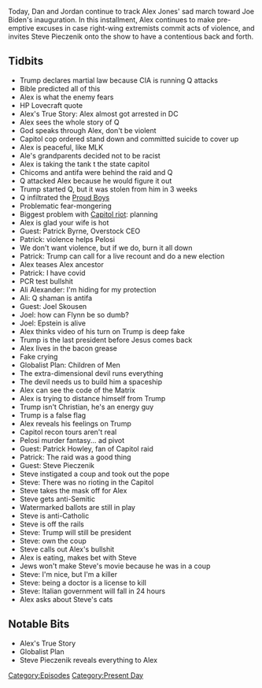 {{DEFAULTSORT:
    #_EPISODE_0520:January 12-13, 2021
}}{{Episode
    | title             = January 12-13, 2021
    | caption           = Listen to this episode on [https://knowledgefight.libsyn.com/520-january-12-13-2021 Libsyn] [https://open.spotify.com/episode/5m1Jm5Vh1Bm8nSrHrVOO95 Spotify], Read the [[Transcript/520: January 12-13, 2021|Unofficial Transcript]]
    | episodeNumber     = 520
    | length            = 02:09:27
    | airDate           = January 15, 2021
    | coverageStartDate = January 12, 2021
    | coverageEndDate   = January 13, 2021
    | episodeType       = [[:Category:Present Day|Present Day]]
    | appearance        = [[Patrick Byrne]], [[Ali Alexander]], [[Joel Skousen]], [[Patrick Howley]], [[Steve Pieczenik]]
    | oocDrop           = I'm just a little plant
    | previousEpisode   = [[519: January 10-11, 2021]]
    | nextEpisode       = [[521: Salt Break]]
}}

{{Stub}}

Today, Dan and Jordan continue to track Alex Jones' sad march toward Joe Biden's inauguration. In this installment, Alex continues to make pre-emptive excuses in case right-wing extremists commit acts of violence, and invites Steve Pieczenik onto the show to have a contentious back and forth.

==Tidbits==

*Trump declares martial law because CIA is running Q attacks
*Bible predicted all of this
*Alex is what the enemy fears
*HP Lovecraft quote
*Alex's True Story: Alex almost got arrested in DC
*Alex sees the whole story of Q
*God speaks through Alex, don't be violent
*Capitol cop ordered stand down and committed suicide to cover up
*Alex is peaceful, like MLK
*Ale's grandparents decided not to be racist
*Alex is taking the tank t the state capitol
*Chicoms and antifa were behind the raid and Q
*Q attacked Alex because he would figure it out
*Trump started Q, but it was stolen from him in 3 weeks
*Q infiltrated the [[Proud Boys]]
*Problematic fear-mongering
*Biggest problem with [[January 6th Insurrection|Capitol riot]]: planning
*Alex is glad your wife is hot
*Guest: Patrick Byrne, Overstock CEO
*Patrick: violence helps Pelosi
*We don't want violence, but if we do, burn it all down
*Patrick: Trump can call for a live recount and do a new election
*Alex teases Alex ancestor
*Patrick: I have covid
*PCR test bullshit
*Ali Alexander: I'm hiding for my protection
*Ali: Q shaman is antifa
*Guest: Joel Skousen
*Joel: how can Flynn be so dumb?
*Joel: Epstein is alive
*Alex thinks video of his turn on Trump is deep fake
*Trump is the last president before Jesus comes back
*Alex lives in the bacon grease
*Fake crying
*Globalist Plan: Children of Men
*The extra-dimensional devil runs everything
*The devil needs us to build him a spaceship
*Alex can see the code of the Matrix
*Alex is trying to distance himself from Trump
*Trump isn't Christian, he's an energy guy
*Trump is a false flag
*Alex reveals his feelings on Trump
*Capitol recon tours aren't real
*Pelosi murder fantasy... ad pivot
*Guest: Patrick Howley, fan of Capitol raid
*Patrick: The raid was a good thing
*Guest: Steve Pieczenik
*Steve instigated a coup and took out the pope
*Steve: There was no rioting in the Capitol
*Steve takes the mask off for Alex
*Steve gets anti-Semitic
*Watermarked ballots are still in play
*Steve is anti-Catholic
*Steve is off the rails
*Steve: Trump will still be president
*Steve: own the coup
*Steve calls out Alex's bullshit
*Alex is eating, makes bet with Steve
*Jews won't make Steve's movie because he was in a coup
*Steve: I'm nice, but I'm a killer
*Steve: being a doctor is a license to kill
*Steve: Italian government will fall in 24 hours
*Alex asks about Steve's cats

==Notable Bits==

*Alex's True Story
*Globalist Plan
*Steve Pieczenik reveals everything to Alex

[[Category:Episodes]]
[[Category:Present Day]]
